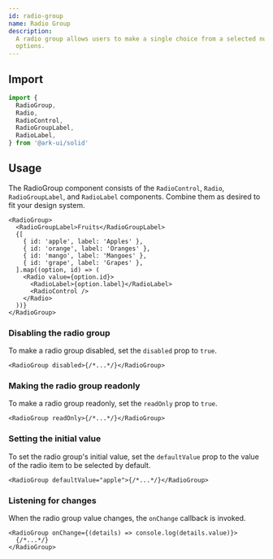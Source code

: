 ```yaml
---
id: radio-group
name: Radio Group
description:
  A radio group allows users to make a single choice from a selected number of
  options.
---
```


## Import

```ts
import {
  RadioGroup,
  Radio,
  RadioControl,
  RadioGroupLabel,
  RadioLabel,
} from '@ark-ui/solid'
```

## Usage

The RadioGroup component consists of the `RadioControl`, `Radio`,
`RadioGroupLabel`, and `RadioLabel` components. Combine them as desired to fit
your design system.

```tsx
<RadioGroup>
  <RadioGroupLabel>Fruits</RadioGroupLabel>
  {[
    { id: 'apple', label: 'Apples' },
    { id: 'orange', label: 'Oranges' },
    { id: 'mango', label: 'Mangoes' },
    { id: 'grape', label: 'Grapes' },
  ].map((option, id) => (
    <Radio value={option.id}>
      <RadioLabel>{option.label}</RadioLabel>
      <RadioControl />
    </Radio>
  ))}
</RadioGroup>
```

### Disabling the radio group

To make a radio group disabled, set the `disabled` prop to `true`.

```tsx
<RadioGroup disabled>{/*...*/}</RadioGroup>
```

### Making the radio group readonly

To make a radio group readonly, set the `readOnly` prop to `true`.

```tsx
<RadioGroup readOnly>{/*...*/}</RadioGroup>
```

### Setting the initial value

To set the radio group's initial value, set the `defaultValue` prop to the value
of the radio item to be selected by default.

```tsx
<RadioGroup defaultValue="apple">{/*...*/}</RadioGroup>
```

### Listening for changes

When the radio group value changes, the `onChange` callback is invoked.

```tsx
<RadioGroup onChange={(details) => console.log(details.value)}>
  {/*...*/}
</RadioGroup>
```
